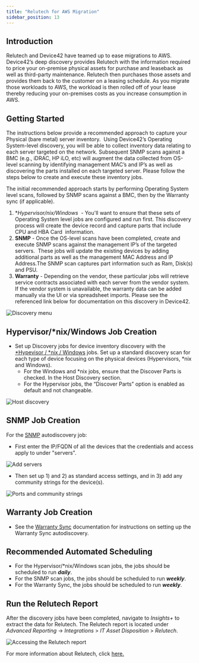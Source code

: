 ```yaml
---
title: "Relutech for AWS Migration"
sidebar_position: 13
---
```


## Introduction

Relutech and Device42 have teamed up to ease migrations to AWS. Device42’s deep discovery provides Relutech with the information required to price your on-premise physical assets for purchase and leaseback as well as third-party maintenance. Relutech then purchases those assets and provides them back to the customer on a leasing schedule. As you migrate those workloads to AWS, the workload is then rolled off of your lease thereby reducing your on-premises costs as you increase consumption in AWS.

## Getting Started

The instructions below provide a recommended approach to capture your Physical (bare metal) server inventory.  Using Device42’s Operating System-level discovery, you will be able to collect inventory data relating to each server targeted on the network. Subsequent SNMP scans against a BMC (e.g., iDRAC, HP iLO, etc) will augment the data collected from OS-level scanning by identifying management MAC’s and IP’s as well as discovering the parts installed on each targeted server. Please follow the steps below to create and execute these inventory jobs.

The initial recommended approach starts by performing Operating System level scans, followed by SNMP scans against a BMC, then by the Warranty sync (if applicable).

1. **Hypervisor/*nix/Windows**  - You'll want to ensure that these sets of Operating System level jobs are configured and run first. This discovery process will create the device record and capture parts that include  CPU and HBA Card  information.
2. **SNMP** - Once the OS-level scans have been completed, create and execute SNMP scans against the management IP’s of the targeted servers.  These jobs will update the existing devices by adding additional parts as well as the management MAC Address and IP Address.The SNMP scan captures part information such as Ram, Disk(s) and PSU.
3. **Warranty** - Depending on the vendor, these particular jobs will retrieve service contracts associated with each server from the vendor system. If the vendor system is unavailable, the warranty data can be added manually via the UI or via spreadsheet imports. Please see the referenced link below for documentation on this discovery in Device42.

![Discovery menu](/assets/images/relu-discovery-menu.png)


## Hypervisor/*nix/Windows Job Creation

- Set up Discovery jobs for device inventory discovery with the [*Hypevisor / *nix / Windows](/auto-discovery/linux-unix-server-auto-discovery.mdx) jobs. Set up a standard discovery scan for each type of device focusing on the physical devices (Hypervisors, *nix and Windows).
    - For the Windows and *nix jobs, ensure that the Discover Parts is checked. In the Host Discovery section.
    - For the Hypervisor jobs, the “Discover Parts” option is enabled as default and not changeable.

![Host discovery](/assets/images/relu-host-discovery.png)

## SNMP Job Creation


For the [SNMP](auto-discovery/storage-arrays-autodiscovery/snmp-san-server-auto-discovery.mdx) autodiscovery job:

- First enter the IP/FQDN of all the devices that the credentials and access apply to under "servers".

![Add servers](/assets/images/relu-snmp-servers.png)

- Then set up 1) and 2) as standard access settings, and in 3) add any community strings for the device(s).

![Ports and community strings](/assets/images/relu-port-community-strings-light.png)

## Warranty Job Creation

- See the [Warranty Sync](auto-discovery/warranty-autodiscovery.mdx) documentation for instructions on setting up the Warranty Sync autodiscovery.

## Recommended Automated Scheduling

- For the Hypervisor/*nix/Windows scan jobs, the jobs should be scheduled to run **_daily_**.
- For the SNMP scan jobs, the jobs should be scheduled to run **_weekly_**.
- For the Warranty Sync, the jobs should be scheduled to run **_weekly_**.

## Run the Relutech Report

After the discovery jobs have been completed, navigate to _Insights+_ to extract the data for Relutech. The Relutech report is located under _Advanced Reporting_  -> _Integrations_ > _IT Asset Disposition_ > _Relutech_. 

![Accessing the Relutech report](/assets/images/relu-relutech-insights.png)

For more information about Relutech, click [here.](https://relutech.com/request-a-quote/)
